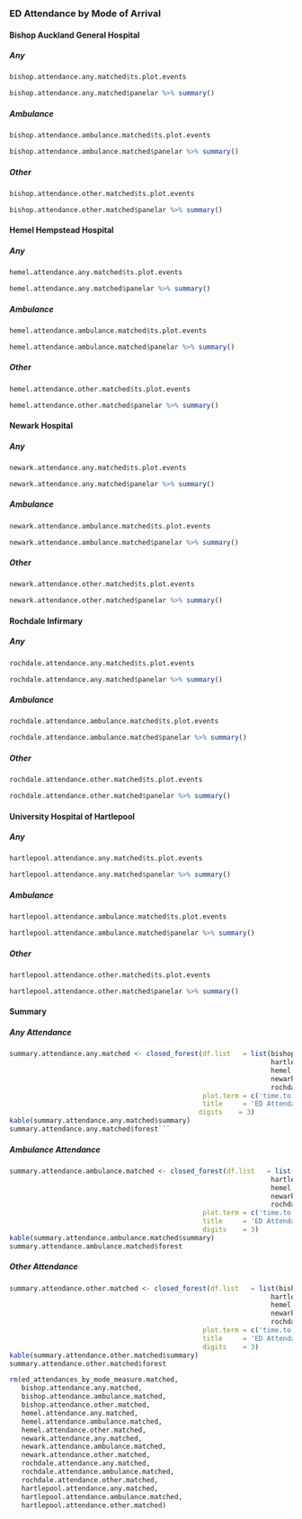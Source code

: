 ### ED Attendance by Mode of Arrival  {.tabset .tabset-fade .tabset-pills}

#### Bishop Auckland General Hospital

##### Any
```r
bishop.attendance.any.matched$ts.plot.events
```
```r
bishop.attendance.any.matched$panelar %>% summary()
```

##### Ambulance
```r
bishop.attendance.ambulance.matched$ts.plot.events
```
```r
bishop.attendance.ambulance.matched$panelar %>% summary()
```

##### Other
```r
bishop.attendance.other.matched$ts.plot.events
```
```r
bishop.attendance.other.matched$panelar %>% summary()
```

#### Hemel Hempstead Hospital

##### Any
```r
hemel.attendance.any.matched$ts.plot.events
```
```r
hemel.attendance.any.matched$panelar %>% summary()
```

##### Ambulance
```r
hemel.attendance.ambulance.matched$ts.plot.events
```
```r
hemel.attendance.ambulance.matched$panelar %>% summary()
```

##### Other
```r
hemel.attendance.other.matched$ts.plot.events
```
```r
hemel.attendance.other.matched$panelar %>% summary()
```

#### Newark Hospital

##### Any
```r
newark.attendance.any.matched$ts.plot.events
```
```r
newark.attendance.any.matched$panelar %>% summary()
```

##### Ambulance
```r
newark.attendance.ambulance.matched$ts.plot.events
```
```r
newark.attendance.ambulance.matched$panelar %>% summary()
```
##### Other
```r
newark.attendance.other.matched$ts.plot.events
```
```r
newark.attendance.other.matched$panelar %>% summary()
```

#### Rochdale Infirmary

##### Any
```r
rochdale.attendance.any.matched$ts.plot.events
```
```r
rochdale.attendance.any.matched$panelar %>% summary()
```

##### Ambulance
```r
rochdale.attendance.ambulance.matched$ts.plot.events
```
```r
rochdale.attendance.ambulance.matched$panelar %>% summary()
```

##### Other
```r
rochdale.attendance.other.matched$ts.plot.events
```
```r
rochdale.attendance.other.matched$panelar %>% summary()
```

#### University Hospital of Hartlepool

##### Any
```r
hartlepool.attendance.any.matched$ts.plot.events
```
```r
hartlepool.attendance.any.matched$panelar %>% summary()
```

##### Ambulance
```r
hartlepool.attendance.ambulance.matched$ts.plot.events
```
```r
hartlepool.attendance.ambulance.matched$panelar %>% summary()
```

##### Other
```r
hartlepool.attendance.other.matched$ts.plot.events
```
```r
hartlepool.attendance.other.matched$panelar %>% summary()
```

#### Summary

##### Any Attendance
```r
summary.attendance.any.matched <- closed_forest(df.list   = list(bishop.attendance.any.matched$coefficients,
                                                                 hartlepool.attendance.any.matched$coefficients,
                                                                 hemel.attendance.any.matched$coefficients,
                                                                 newark.attendance.any.matched$coefficients,
                                                                 rochdale.attendance.any.matched$coefficients),
                                                plot.term = c('time.to.ed', 'closure'),
                                                title     = 'ED Attendance (Any) v Matched Control',
                                               digits    = 3)
kable(summary.attendance.any.matched$summary)
summary.attendance.any.matched$forest```
```

##### Ambulance Attendance
```r
summary.attendance.ambulance.matched <- closed_forest(df.list   = list(bishop.attendance.ambulance.matched$coefficients,
                                                                 hartlepool.attendance.ambulance.matched$coefficients,
                                                                 hemel.attendance.ambulance.matched$coefficients,
                                                                 newark.attendance.ambulance.matched$coefficients,
                                                                 rochdale.attendance.ambulance.matched$coefficients),
                                                plot.term = c('time.to.ed', 'closure'),
                                                title     = 'ED Attendance (Ambulance) v Matched Control',
                                                digits    = 3)
kable(summary.attendance.ambulance.matched$summary)
summary.attendance.ambulance.matched$forest
```

##### Other Attendance
```r
summary.attendance.other.matched <- closed_forest(df.list   = list(bishop.attendance.other.matched$coefficients,
                                                                 hartlepool.attendance.other.matched$coefficients,
                                                                 hemel.attendance.other.matched$coefficients,
                                                                 newark.attendance.other.matched$coefficients,
                                                                 rochdale.attendance.other.matched$coefficients),
                                                plot.term = c('time.to.ed', 'closure'),
                                                title     = 'ED Attendance (Other) v Matched Control',
                                                digits    = 3)
kable(summary.attendance.other.matched$summary)
summary.attendance.other.matched$forest
```

```r
rm(ed_attendances_by_mode_measure.matched,
   bishop.attendance.any.matched,
   bishop.attendance.ambulance.matched,
   bishop.attendance.other.matched,
   hemel.attendance.any.matched,
   hemel.attendance.ambulance.matched,
   hemel.attendance.other.matched,
   newark.attendance.any.matched,
   newark.attendance.ambulance.matched,
   newark.attendance.other.matched,
   rochdale.attendance.any.matched,
   rochdale.attendance.ambulance.matched,
   rochdale.attendance.other.matched,
   hartlepool.attendance.any.matched,
   hartlepool.attendance.ambulance.matched,
   hartlepool.attendance.other.matched)
```
